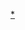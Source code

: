 {{Navbox
|name = 中国人民政治协商会议
|title = [[File:Charter_of_the_Chinese_People's_Political_Consultative_Conference_(CPPCC)_logo.svg|23px|中国人民政治协商会议会徽]] [[中国人民政治协商会议]]
|state = collapsed
|bodyclass = hlist
|above = 
* [[中国人民政治协商会议章程|章程]]
* [[中国人民政治协商会议会徽|会徽]]

|group1 = 历史
|list1 =
* [[民主党派]]
* [[国民参政会]]
* [[政治协商会议]]
* [[新民主主义革命]]
* [[五一口号]]
* [[新政治协商会议筹备会|新政协筹备会]]
** [[中国人民政治协商会议会徽|政协会徽]]
* [[中国人民政治协商会议全体会议|全体会议]]：[[中国人民政治协商会议第一届全体会议|第一届]]
** [[中国人民政治协商会议第一届全体会议代表列表|代表]]
** [[中国人民政治协商会议共同纲领|《共同纲领》]]
** [[中国人民政治协商会议章程|《组织法》]]
** [[中国人民政治协商会议第一届全体会议宣言|《宣言》]]
** [[关于中华人民共和国国都、纪年、国歌、国旗的决议|《关于国都、纪年、国歌、国旗的决议》]]

|group2 = [[中国人民政治协商会议全国委员会|全国委员会]]
|list2 =
{{Navbox |child
|group1 = 历届全国委员会
|list1 = 
# [[中国人民政治协商会议第一届全国委员会|第一届]]<small>（[[中国人民政治协商会议第一届全国委员会委员名单|委员]]）</small>
# [[中国人民政治协商会议第二届全国委员会|第二届]]<small>（[[中国人民政治协商会议第二届全国委员会委员名单|委员]]）</small>
# [[中国人民政治协商会议第三届全国委员会|第三届]]<small>（[[中国人民政治协商会议第三届全国委员会委员名单|委员]]）</small>
# [[中国人民政治协商会议第四届全国委员会|第四届]]<small>（[[中国人民政治协商会议第四届全国委员会委员名单|委员]]）</small>
# [[中国人民政治协商会议第五届全国委员会|第五届]]<small>（[[中国人民政治协商会议第五届全国委员会委员名单|委员]]）</small>
# [[中国人民政治协商会议第六届全国委员会|第六届]]<small>（[[中国人民政治协商会议第六届全国委员会委员名单|委员]]）</small>
# [[中国人民政治协商会议第七届全国委员会|第七届]]<small>（[[中国人民政治协商会议第七届全国委员会委员名单|委员]]、[[中国人民政治协商会议第七届全国委员会各专门委员会|专委会]]）</small>
# [[中国人民政治协商会议第八届全国委员会|第八届]]<small>（[[中国人民政治协商会议第八届全国委员会委员名单|委员]]、[[中国人民政治协商会议第八届全国委员会各专门委员会|专委会]]）</small>
# [[中国人民政治协商会议第九届全国委员会|第九届]]<small>（[[中国人民政治协商会议第九届全国委员会委员名单|委员]]、[[中国人民政治协商会议第九届全国委员会各专门委员会|专委会]]）</small>
# [[中国人民政治协商会议第十届全国委员会|第十届]]<small>（[[中国人民政治协商会议第十届全国委员会委员名单|委员]]、[[中国人民政治协商会议第十届全国委员会各专门委员会|专委会]]）</small>
# [[中国人民政治协商会议第十一届全国委员会|第十一届]]<small>（[[中国人民政治协商会议第十一届全国委员会委员名单|委员]]、[[中国人民政治协商会议第十一届全国委员会各专门委员会|专委会]]）</small>
# [[中国人民政治协商会议第十二届全国委员会|第十二届]]<small>（[[中国人民政治协商会议第十二届全国委员会委员名单|委员]]、[[中国人民政治协商会议第十二届全国委员会各专门委员会|专委会]]）</small>
# [[中国人民政治协商会议第十三届全国委员会|第十三届]]<small>（[[中国人民政治协商会议第十三届全国委员会委员名单|委员]]、[[中国人民政治协商会议第十三届全国委员会常务委员会|常委会]]、[[中国人民政治协商会议第十三届全国委员会各专门委员会|专委会]]）</small>

|group2 = [[中国人民政治协商会议全国委员会常务委员会|常务委员会]]
|list2 =
# [[中国人民政治协商会议全国委员会主席会议|主席会议]]
## [[中国人民政治协商会议全国委员会主席|主席]]
## [[中国人民政治协商会议全国委员会副主席|副主席]]
## [[中国人民政治协商会议全国委员会秘书长|秘书长]]
# [[:Category:全国政协常务委员|常务委员]]

|group3 = [[中国人民政治协商会议全国委员会专门委员会|各专门委员会]]
|list3 = 
# [[中国人民政治协商会议全国委员会提案委员会|提案委员会]]<small>（[[中国人民政治协商会议全国委员会提案委员会办公室|办公室]]）</small>
# [[中国人民政治协商会议全国委员会经济委员会|经济委员会]]<small>（[[中国人民政治协商会议全国委员会经济委员会办公室|办公室]]）</small>
# [[中国人民政治协商会议全国委员会农业和农村委员会|农业和农村委员会]]<small>（[[中国人民政治协商会议全国委员会农业和农村委员会办公室|办公室]]）</small>
# [[中国人民政治协商会议全国委员会人口资源环境委员会|人口资源环境委员会]]<small>（[[中国人民政治协商会议全国委员会人口资源环境委员会办公室|办公室]]）</small>
# [[中国人民政治协商会议全国委员会教科卫体委员会|教科卫体委员会]]<small>（[[中国人民政治协商会议全国委员会教科文卫体委员会办公室|办公室]]）</small>
# [[中国人民政治协商会议全国委员会社会和法制委员会|社会和法制委员会]]<small>（[[中国人民政治协商会议全国委员会社会和法制委员会办公室|办公室]]）</small>
# [[中国人民政治协商会议全国委员会民族和宗教委员会|民族和宗教委员会]]<small>（[[中国人民政治协商会议全国委员会民族和宗教委员会办公室|办公室]]）</small>
# [[中国人民政治协商会议全国委员会港澳台侨委员会|港澳台侨委员会]]<small>（[[中国人民政治协商会议全国委员会港澳台侨委员会办公室|办公室]]）</small>
# [[中国人民政治协商会议全国委员会外事委员会|外事委员会]]<small>（[[中国人民政治协商会议全国委员会办公厅外事局|办公室]]）</small>
# [[中国人民政治协商会议全国委员会文化文史和学习委员会|文化文史和学习委员会]]<small>（[[中国人民政治协商会议全国委员会文史和学习委员会办公室|办公室]]）</small>

|group4 = [[中国人民政治协商会议全国委员会办公厅|办公厅]]
|list4 =
* ''全国政协各专门委员会办公室''
* [[中国人民政治协商会议全国委员会办公厅研究室|研究室]]
* [[中国人民政治协商会议全国委员会办公厅秘书局|秘书局]]
* [[中国人民政治协商会议全国委员会办公厅联络局|联络（信访）局]]
* [[中国人民政治协商会议全国委员会办公厅新闻局|新闻局]]
* [[中国人民政治协商会议全国委员会办公厅外事局|外事局]]
* [[中国人民政治协商会议全国委员会办公厅人事局|人事局]]
* [[中国人民政治协商会议全国委员会机关事务管理局|机关事务管理局]]
* [[中国共产党中国人民政治协商会议全国委员会机关委员会|机关党委]]
* [[中国人民政治协商会议全国委员会办公厅老干部局|老干部局]]
* [[人民政协报|《人民政协报》社]]
* [[中国文史出版社|文史出版社]]
* [[中国政协 (杂志)|《中国政协》杂志社]]
* [[中国政协文史馆|文史馆]]
* [[全国政协办公厅信息中心|信息中心]]
* [[全国政协干部培训中心|干部培训中心（北戴河管理局）]]
* [[中国人民政治协商会议全国委员会办公厅机关服务局|機關服務局]]

|group5 = 其他
|list5 = 
* [[中国共产党中国人民政治协商会议全国委员会党组|党组]]
** [[中国共产党中国人民政治协商会议全国委员会机关党组|机关党组]]
* [[年度协商计划]]
* [[专题协商会]]
* [[双周协商座谈会]]
* [[中国经济社会理事会]]
* [[中国宗教界和平委员会]]
* [[中国人民政协理论研究会]]
* [[中国人民政治协商会议全国委员会办公楼|办公楼]]
* [[全国政协礼堂|礼堂管理处]]
* [[中国人民政治协商会议全国委员会京昆室|京昆室]]
* [[中国人民政治协商会议全国委员会书画室|书画室]]
* [[教育与职业|《教育与职业》杂志社]]
* [[黄埔 (杂志)|《黄埔》杂志社]]
}}

|group3 = [[中国人民政治协商会议地方委员会|地方委员会]]
|list3 = 
{{Navbox |child
|group1 = 省级
|list1 = 
* [[中国人民政治协商会议北京市委员会|北京]]
* [[中国人民政治协商会议天津市委员会|天津]]
* [[中国人民政治协商会议河北省委员会|河北]]
* [[中国人民政治协商会议山西省委员会|山西]]
* [[中国人民政治协商会议内蒙古自治区委员会|内蒙古]]
* [[中国人民政治协商会议黑龙江省委员会|黑龙江]]
* [[中国人民政治协商会议吉林省委员会|吉林]]
* [[中国人民政治协商会议辽宁省委员会|辽宁]]
* [[中国人民政治协商会议上海市委员会|上海]]
* [[中国人民政治协商会议江苏省委员会|江苏]]
* [[中国人民政治协商会议浙江省委员会|浙江]]
* [[中国人民政治协商会议安徽省委员会|安徽]]
* [[中国人民政治协商会议福建省委员会|福建]]
* [[中国人民政治协商会议江西省委员会|江西]]
* [[中国人民政治协商会议山东省委员会|山东]]
* [[中国人民政治协商会议河南省委员会|河南]]
* [[中国人民政治协商会议湖北省委员会|湖北]]
* [[中国人民政治协商会议湖南省委员会|湖南]]
* [[中国人民政治协商会议广东省委员会|广东]]
* [[中国人民政治协商会议广西壮族自治区委员会|广西]]
* [[中国人民政治协商会议海南省委员会|海南]]
* [[中国人民政治协商会议重庆市委员会|重庆]]
* [[中国人民政治协商会议四川省委员会|四川]]
* [[中国人民政治协商会议贵州省委员会|贵州]]
* [[中国人民政治协商会议云南省委员会|云南]]
* [[中国人民政治协商会议西藏自治区委员会|西藏]]
* [[中国人民政治协商会议陕西省委员会|陕西]]
* [[中国人民政治协商会议甘肃省委员会|甘肃]]
* [[中国人民政治协商会议青海省委员会|青海]]
* [[中国人民政治协商会议宁夏回族自治区委员会|宁夏]]
* [[中国人民政治协商会议新疆维吾尔自治区委员会|新疆]]
}}

|group4 = <small>（全国委员会）</small>[[中国人民政治协商会议|界别]]<br /><small>{{nobold|（地方委员会的组成参<br />照全国委员会的组成）}}</small>
|list4 = 
{{Navbox |child
|group1 = [[中国共产党]]<br />各[[民主党派]]<br />[[無黨籍|无党派人士]]
|list1 =
# [[中国共产党]]
# [[中国国民党革命委员会]]
# [[中国民主同盟]]
# [[中国民主建国会]]
# [[中国民主促进会]]
# [[中国农工民主党]]
# [[中国致公党]]
# [[九三学社]]
# [[台湾民主自治同盟]]
# [[無黨籍|无党派人士]]

|group2 = 各[[人民團體]]
|list2 =
# [[中华全国总工会]]
# [[中国共产主义青年团]]
# [[中华全国妇女联合会]]
# [[中国科学技术协会]]
# [[中华全国归国华侨联合会]]
# [[中华全国台湾同胞联谊会]]
# [[中华全国青年联合会]]
# [[中华全国工商业联合会]]

|group3 = 各少数民族和<br />各界的代表
|list3 = 
* [[中华人民共和国文化|文化艺术界]]
* [[中华人民共和国科技|科学技术界]]
* 社会科学界
* [[中华人民共和国经济|经济界]]
* [[中华人民共和国农业|农业界]]
* [[中华人民共和国教育|教育界]]
* [[中华人民共和国体育|体育界]]
* [[中华人民共和国媒体|新闻出版界]]
* [[中華人民共和國醫療衛生|医药卫生界]]
* [[中华人民共和国外交|对外友好界]]
* [[中华人民共和国社会福利|社会福利和社会保障界]]
* [[中國民族列表|少数民族界]]
* [[中华人民共和国宗教|宗教界]]

|group4 = 特邀人士
|list4 =
* [[中國人民政治協商會議全國委員會香港地區委員|特邀香港人士]]
* [[中國人民政治協商會議全國委員會澳門地區委員|特邀澳门人士]]
* 特别邀请人士
}}

|below =
* [[統一戰線]]
* [[中国共产党领导的多党合作和政治协商制度]]
* [[协商民主]]
}}<noinclude>

[[Category:中国人民政治协商会议|*]]
[[Category:政协导航模板| ]]
</noinclude>